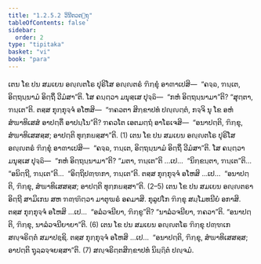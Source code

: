 ```yaml
---
title: "1.2.5.2 ວິນີຕວຕ຺ຖຸ"
tableOfContents: false
sidebar:
  order: 2
type: "tipitaka"
basket: "vi"
book: "para"
---
```



<DynamicBreadcrumb />

<Division number="341" book="para">

<Paragraph number="1412" book="para">
ເຕນ ໂຂ ປນ ສມເຍນ ອຎ຺ຎຕໂຣ ປຸຣິໂສ ອຎ຺ຎຕຣໍ ຠິກ຺ຂຸໍ ອາຓາເປສິ—  “ຄຈ຺ຉ, ຠນ຺ເຕ, ອິຕ຺ຖນ຺ນາມໍ ອິຕ຺ຖິໍ ວີມໍສາ”ຕິ. ໂສ ຄນ຺ຕ຺ວາ ມນຸສ຺ເສ ປຸຈ຺ຉິ—  “ກຫໍ ອິຕ຺ຖນ຺ນາມາ”ຕິ? “ສຸຕ຺ຕາ, ຠນ຺ເຕ”ຕິ. ຕສ຺ສ ກຸກ຺ກຸຈ຺ຈໍ ອໂຫສິ—  “ຠຄວຕາ ສິກ຺ຂາປທໍ ປຎ຺ຎຕ຺ຕໍ, ກຈ຺ຈິ ນຸ ໂຂ ອຫໍ ສໍຆາທິເສສໍ ອາປຕ຺ຕິໍ ອາປນ຺ໂນ”ຕິ? ຠຄວໂຕ ເອຕມຕ຺ຖໍ ອາໂຣເຈສິ—  “ອນາປຕ຺ຕິ, ຠິກ຺ຂຸ, ສໍຆາທິເສສສ຺ສ; ອາປຕ຺ຕິ ທຸກ຺ກຏສ຺ສາ”ຕິ. (1)
</Paragraph>

<Paragraph number="1413" book="para">
ເຕນ ໂຂ ປນ ສມເຍນ ອຎ຺ຎຕໂຣ ປຸຣິໂສ ອຎ຺ຎຕຣໍ ຠິກ຺ຂຸໍ ອາຓາເປສິ—  “ຄຈ຺ຉ, ຠນ຺ເຕ, ອິຕ຺ຖນ຺ນາມໍ ອິຕ຺ຖິໍ ວີມໍສາ”ຕິ. ໂສ ຄນ຺ຕ຺ວາ ມນຸສ຺ເສ ປຸຈ຺ຉິ—  “ກຫໍ ອິຕ຺ຖນ຺ນາມາ”ຕິ? “ມຕາ, ຠນ຺ເຕ”ຕິ …ເປ…  “ນິກ຺ຂນ຺ຕາ, ຠນ຺ເຕ”ຕິ…  “ອນິຕ຺ຖີ, ຠນ຺ເຕ”ຕິ…  “ອິຕ຺ຖິປຓ຺ຑກາ, ຠນ຺ເຕ”ຕິ. ຕສ຺ສ ກຸກ຺ກຸຈ຺ຈໍ ອໂຫສິ …ເປ…  “ອນາປຕ຺ຕິ, ຠິກ຺ຂຸ, ສໍຆາທິເສສສ຺ສ; ອາປຕ຺ຕິ ທຸກ຺ກຏສ຺ສາ”ຕິ. (2–5)
</Paragraph>

<Paragraph number="1414" book="para">
ເຕນ ໂຂ ປນ ສມເຍນ ອຎ຺ຎຕຣາ ອິຕ຺ຖີ ສາມິເກນ ສຫ ຠຓ຺ຑິຕ຺ວາ ມາຕຸຆຣໍ ອຄມາສິ. ກຸລູປໂກ ຠິກ຺ຂຸ ສມ຺ໂມທນີຍໍ ອກາສິ. ຕສ຺ສ ກຸກ຺ກຸຈ຺ຈໍ ອໂຫສິ …ເປ…  “ອລໍວຈນີຍາ, ຠິກ຺ຂູ”ຕິ? “ນາລໍວຈນີຍາ, ຠຄວາ”ຕິ. “ອນາປຕ຺ຕິ, ຠິກ຺ຂຸ, ນາລໍວຈນີຍາຍາ”ຕິ. (6)
</Paragraph>

<Paragraph number="1415" book="para">
ເຕນ ໂຂ ປນ ສມເຍນ ອຎ຺ຎຕໂຣ ຠິກ຺ຂຸ ປຓ຺ຑເກ ສຎ຺ຈຣິຕ຺ຕໍ ສມາປຊ຺ຊິ. ຕສ຺ສ ກຸກ຺ກຸຈ຺ຈໍ ອໂຫສິ …ເປ…  “ອນາປຕ຺ຕິ, ຠິກ຺ຂຸ, ສໍຆາທິເສສສ຺ສ; ອາປຕ຺ຕິ ຖຸລ຺ລຈ຺ຈຍສ຺ສາ”ຕິ. (7)

</Paragraph>
</Division>

<Paragraph number="1416" type="center" book="para">
ສຎ຺ຈຣິຕ຺ຕສິກ຺ຂາປທໍ ນິຏ຺ຐິຕໍ ປຎ຺ຈມໍ.
</Paragraph>